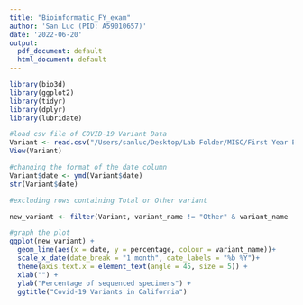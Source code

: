 ```yaml
---
title: "Bioinformatic_FY_exam"
author: 'San Luc (PID: A59010657)'
date: '2022-06-20'
output:
  pdf_document: default
  html_document: default
---
```


```r
library(bio3d)
library(ggplot2)
library(tidyr)
library(dplyr)
library(lubridate)
```

```r
#load csv file of COVID-19 Variant Data
Variant <- read.csv("/Users/sanluc/Desktop/Lab Folder/MISC/First Year Exam/covid19_variants.csv")
View(Variant)
```

```r
#changing the format of the date column
Variant$date <- ymd(Variant$date)
str(Variant$date)
```
```r
#excluding rows containing Total or Other variant

new_variant <- filter(Variant, variant_name != "Other" & variant_name != "Total")
```

```r
#graph the plot
ggplot(new_variant) + 
  geom_line(aes(x = date, y = percentage, colour = variant_name))+ 
  scale_x_date(date_break = "1 month", date_labels = "%b %Y")+
  theme(axis.text.x = element_text(angle = 45, size = 5)) + 
  xlab("") + 
  ylab("Percentage of sequenced specimens") +
  ggtitle("Covid-19 Variants in California")
```


